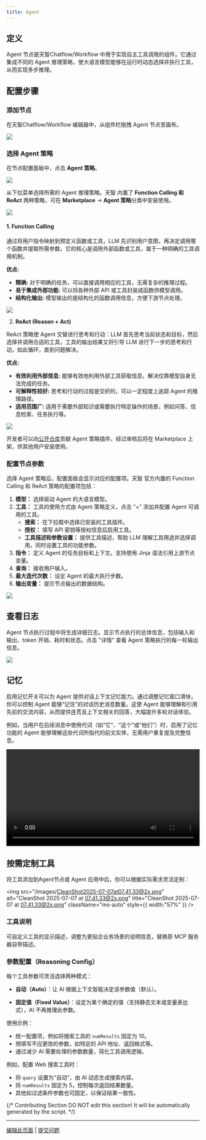```yaml
---
title: Agent
---
```


## 定义

Agent 节点是天智Chatflow/Workflow 中用于实现自主工具调用的组件。它通过集成不同的 Agent 推理策略，使大语言模型能够在运行时动态选择并执行工具，从而实现多步推理。

## 配置步骤

### 添加节点

在天智Chatflow/Workflow 编辑器中，从组件栏拖拽 Agent 节点至画布。

![](https://assets-docs.dify.ai/2025/04/7200e6f466a9da21fd8282afa392b348.png)

### 选择 Agent 策略

在节点配置面板中，点击 **Agent 策略**。

![](https://assets-docs.dify.ai/dify-enterprise-mintlify/zh_CN/guides/workflow/node/2a6897e97b7ad534afdbe74bd7272426.png)

从下拉菜单选择所需的 Agent 推理策略。天智 内置了 **Function Calling 和 ReAct** 两种策略，可在 **Marketplace** → **Agent 策略**分类中安装使用。

![](https://assets-docs.dify.ai/dify-enterprise-mintlify/zh_CN/guides/workflow/node/41a147e0bfa027b801c09668adec7d19.png)

#### 1. Function Calling

通过将用户指令映射到预定义函数或工具，LLM 先识别用户意图，再决定调用哪个函数并提取所需参数。它的核心是调用外部函数或工具，属于一种明确的工具调用机制。

**优点:**

* **精确:** 对于明确的任务，可以直接调用相应的工具，无需复杂的推理过程。
* **易于集成外部功能:** 可以将各种外部 API 或工具封装成函数供模型调用。
* **结构化输出:** 模型输出的是结构化的函数调用信息，方便下游节点处理。

![](https://assets-docs.dify.ai/dify-enterprise-mintlify/zh_CN/guides/workflow/node/312b854ad40f88a079f4ddaf7f99d0ee.png)

2. **ReAct (Reason + Act)**

ReAct 策略使 Agent 交替进行思考和行动：LLM 首先思考当前状态和目标，然后选择并调用合适的工具，工具的输出结果又将引导 LLM 进行下一步的思考和行动，如此循环，直到问题解决。

**优点:**

* **有效利用外部信息:** 能够有效地利用外部工具获取信息，解决仅靠模型自身无法完成的任务。
* **可解释性较好:** 思考和行动的过程是交织的，可以一定程度上追踪 Agent 的推理路径。
* **适用范围广:** 适用于需要外部知识或需要执行特定操作的场景，例如问答、信息检索、任务执行等。

![](https://assets-docs.dify.ai/dify-enterprise-mintlify/zh_CN/guides/workflow/node/9196af3b81d8b02a8dcd21ac917825a6.png)

开发者可以向[公开仓库](https://github.com/langgenius/dify-plugins)贡献 Agent 策略插件，经过审核后将在 Marketplace 上架，供其他用户安装使用。

### **配置节点参数**

选择 Agent 策略后，配置面板会显示对应的配置项。天智 官方内置的 Function Calling 和 ReAct 策略的配置项包括：

1. **模型：** 选择驱动 Agent 的大语言模型。
2. **工具：** 工具的使用方式由 Agent 策略定义，点击 "+" 添加并配置 Agent 可调用的工具。
   * **搜索：** 在下拉框中选择已安装的工具插件。
   * **授权：** 填写 API 密钥等授权信息后启用工具。
   * **工具描述和参数设置：** 提供工具描述，帮助 LLM 理解工具用途并选择调用，同时设置工具的功能参数。
3. **指令：** 定义 Agent 的任务目标和上下文。支持使用 Jinja 语法引用上游节点变量。
4. **查询：** 接收用户输入。
5. **最大迭代次数：** 设定 Agent 的最大执行步数。
6. **输出变量：** 提示节点输出的数据结构。

![](https://assets-docs.dify.ai/dify-enterprise-mintlify/zh_CN/guides/workflow/node/d028e9dc111eca4fe4f7f0b25e75c4b0.png)

## **查看日志**

Agent 节点执行过程中将生成详细日志。显示节点执行的总体信息，包括输入和输出、token 开销、耗时和状态。点击 "详情" 查看 Agent 策略执行的每一轮输出信息。

![](https://assets-docs.dify.ai/dify-enterprise-mintlify/zh_CN/guides/workflow/node/2dff44986829dfd100ee03c8eb89f94a.png)

## 记忆

启用记忆开关可以为 Agent 提供对话上下文记忆能力。通过调整记忆窗口滑块，你可以控制 Agent 能够“记住”的对话历史消息数量。这使 Agent 能够理解和引用先前的交流内容，从而提供连贯且上下文相关的回答，大幅提升多轮对话体验。

例如，当用户在后续消息中使用代词（如“它”、“这个”或“他们”）时，启用了记忆功能的 Agent 能够理解这些代词所指代的前文实体，无需用户重复提及完整信息。

<video controls src="https://assets-docs.dify.ai/2025/04/1801b96763eb8f22f1e2158645897885.mp4" width="100%"></video>

## 按需定制工具

将工具添加到Agent节点或 Agent 应用中后，你可以根据实际需求灵活定制：

<img
  src="/images/CleanShot2025-07-07at07.41.33@2x.png"
  alt="CleanShot 2025-07-07 at 07.41.33@2x.png"
  title="CleanShot 2025-07-07 at 07.41.33@2x.png"
  className="mx-auto"
  style={{ width:"57%" }}
/>

### 工具说明

可自定义工具的显示描述，调整为更贴合业务场景的说明信息，替换原 MCP 服务器自带描述。

### 参数配置（Reasoning Config）

每个工具参数可灵活选择两种模式：

* **自动（Auto）**：让 AI 根据上下文智能决定该参数值（默认）。

* **固定值（Fixed Value）**：设定为某个确定的值（支持静态文本或变量表达式），AI 不再推理此参数。

使用示例：

* 统一配置项，例如将搜索工具的 `numResults` 固定为 10。
* 预填写不应更改的参数，如特定的 API 地址、返回格式等。
* 通过减少 AI 需要处理的参数数量，简化工具调用逻辑。

例如，配置 Web 搜索工具时：

* 将 `query` 设置为"自动"，由 AI 动态生成搜索内容。
* 将 `numResults` 固定为 5，控制每次返回结果数量。
* 其他如过滤条件参数也可固定，以保证结果一致性。


{/*
Contributing Section
DO NOT edit this section!
It will be automatically generated by the script.
*/}

---

[编辑此页面](https://github.com/langgenius/dify-docs/edit/main/zh-hans/guides/workflow/node/agent.mdx) | [提交问题](https://github.com/langgenius/dify-docs/issues/new?template=docs.yml)

